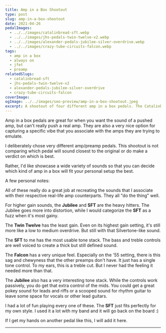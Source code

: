 ```yaml
---
title: Amp in a Box Shootout
type: post
slug: amp-in-a-box-shootout
date: 2021-04-26
pedalImages:
  - ../../images/catalinbread-sft.webp
  - ../../images/jhs-pedals-twin-twelve-v2.webp
  - ../../images/alexander-pedals-jubilee-silver-overdrive.webp
  - ../../images/crazy-tube-circuits-falcon.webp
tags:
  - amp in a box
  - always on
  - jfet
  - preamp
relatedSlugs:
  - catalinbread-sft
  - jhs-pedals-twin-twelve-v2
  - alexander-pedals-jubilee-silver-overdrive
  - crazy-tube-circuits-falcon
coverImage:
ogImage: ../../images/seo-preview/amp-in-a-box-shootout.jpeg
excerpt: A shootout of four different amp in a box pedals. The Catalinbread SFT, JHS Pedals Twin Twelve V2, Alexander Pedals Jubilee Silver Overdrive and Crazy Tube Circuits Falcon.
---
```



<AmpInABoxShootout />

Amp in a box pedals are great for when you want the sound of a pushed amp, but can't really push a real amp. They are also a very nice option for capturing a specific vibe that you associate with the amps they are trying to emulate.

I deliberately chose very different amp/preamp pedals. This shootout is not comparing which pedal will sound closest to the original or do make a verdict on which is best.

Rather, I'd like showcase a wide variety of sounds so that you can decide which kind of amp in a box will fit your personal setup the best.

A few personal notes:

All of these really do a great job at recreating the sounds that I associate with their respective real-life amp counterparts. They all "do the thing" well.

For higher gain sounds, the **Jubilee** and **SFT** are the heavy hitters. The Jubilee goes more into distortion, while I would categorize the **SFT** as a fuzz when it's most gainy.

The **Twin Twelve** has the least gain. Even on its highest gain setting, it's still more like a low to medium overdrive. But still with that Silvertone-like sound.

The **SFT** to me has the most usable tone stack. The bass and treble controls are well voiced to create a thick but still defined sound.

The **Falcon** has a very unique feel. Especially on the '55 setting, there is this sag and chewyness that the other preamps don't have. It just has a single tone control. To my ears, this is a treble cut. But I never had the feeling it needed more than that.

The **Jubilee** also has a very interesting tone stack. While the controls work passively, you do get that extra control of the mids. You could get a great pokey sound for leads and riffs or a scooped sound for rhythm guitar to leave some space for vocals or other lead guitars.

I had a lot of fun playing every one of these. The **SFT** just fits perfectly for my own style. I used it a lot with my band and it will go back on the board :)

If I get my hands on another pedal like this, I will add it here.

---
